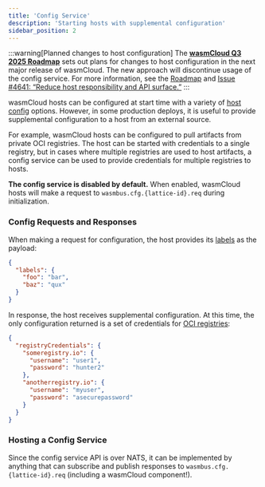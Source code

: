 ```yaml
---
title: 'Config Service'
description: 'Starting hosts with supplemental configuration'
sidebar_position: 2
---
```


:::warning[Planned changes to host configuration]
The [**wasmCloud Q3 2025 Roadmap**](https://github.com/orgs/wasmCloud/projects/7) sets out plans for changes to host configuration in the next major release of wasmCloud. The new approach will discontinue usage of the config service. For more information, see the [Roadmap](https://github.com/orgs/wasmCloud/projects/7) and [Issue #4641: “Reduce host responsibility and API surface.”](https://github.com/wasmCloud/wasmCloud/issues/4641)
:::

wasmCloud hosts can be configured at start time with a variety of [host config](/docs/reference/host-config) options. However, in some production deploys, it is useful to provide supplemental configuration to a host from an external source.

For example, wasmCloud hosts can be configured to pull artifacts from private OCI registries. The host can be started with credentials to a single registry, but in cases where multiple registries are used to host artifacts, a config service can be used to provide credentials for multiple registries to hosts.

**The config service is disabled by default.** When enabled, wasmCloud hosts will make a request to `wasmbus.cfg.{lattice-id}.req` during initialization.

### Config Requests and Responses

When making a request for configuration, the host provides its [labels](/docs/deployment/hosts/labels) as the payload:

```json
{
  "labels": {
    "foo": "bar",
    "baz": "qux"
  }
}
```

In response, the host receives supplemental configuration. At this time, the only configuration returned is a set of credentials for [OCI registries](/docs/deployment/netconf/registries):

```json
{
  "registryCredentials": {
    "someregistry.io": {
      "username": "user1",
      "password": "hunter2"
    },
    "anotherregistry.io": {
      "username": "myuser",
      "password": "asecurepassword"
    }
  }
}
```

### Hosting a Config Service

Since the config service API is over NATS, it can be implemented by anything that can subscribe and publish responses to `wasmbus.cfg.{lattice-id}.req` (including a wasmCloud component!).
